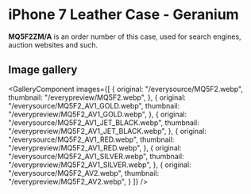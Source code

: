 
# iPhone 7 Leather Case - Geranium

<Callout type='info' emoji='👉🏻'>**MQ5F2ZM/A** is an order number of this case, used for search engines, auction websites and such.</Callout>

## Image gallery

<GalleryComponent
    images={[
      {
        original: "/everysource/MQ5F2.webp",
        thumbnail: "/everypreview/MQ5F2.webp",
      },
      {
        original: "/everysource/MQ5F2_AV1_GOLD.webp",
        thumbnail: "/everypreview/MQ5F2_AV1_GOLD.webp",
      },
      {
        original: "/everysource/MQ5F2_AV1_JET_BLACK.webp",
        thumbnail: "/everypreview/MQ5F2_AV1_JET_BLACK.webp",
      },
      {
        original: "/everysource/MQ5F2_AV1_RED.webp",
        thumbnail: "/everypreview/MQ5F2_AV1_RED.webp",
      },
      {
        original: "/everysource/MQ5F2_AV1_SILVER.webp",
        thumbnail: "/everypreview/MQ5F2_AV1_SILVER.webp",
      },
      {
        original: "/everysource/MQ5F2_AV2.webp",
        thumbnail: "/everypreview/MQ5F2_AV2.webp",
      }
    ]}
  />
